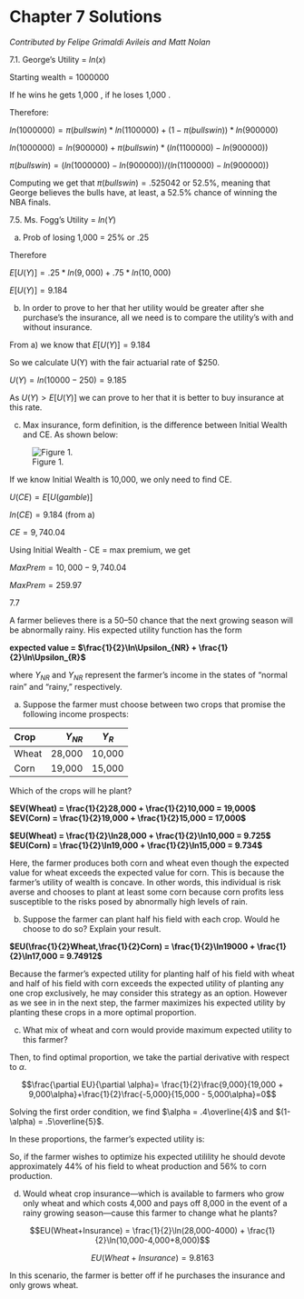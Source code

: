 
# Chapter 7 Solutions {-}

*Contributed by Felipe Grimaldi Avileis and Matt Nolan*

7.1.  George's Utility = $ln(x)$ 

Starting wealth = 1000000

If he wins he gets 1,000 , if he loses 1,000 .

Therefore:

$ln(1000000) = \pi(bullswin) * ln(1100000) + (1-\pi(bullswin))*ln(900000)$

$ln(1000000)= ln(900000) + \pi(bullswin)*(ln(1100000)-ln(900000))$

$\pi(bullswin) = (ln(1000000) - ln(900000))/ (ln(1100000) - ln(900000))$

Computing we get that $\pi(bullswin) = .525042$ or 52.5%, meaning that George believes the bulls have, at least, a 52.5% chance of winning the NBA finals.

7.5. Ms. Fogg's Utility = $ln(Y)$

a) Prob of losing 1,000  = 25% or .25 

Therefore

$E[U(Y)] = .25*ln(9,000) + .75*ln(10,000)$

$E[U(Y)] = 9.184$

b) In order to prove to her that her utility would be greater after she purchase's the insurance, all we need is to compare the utility's with and without insurance.

From a) we know that $E[U(Y)] = 9.184$

So we calculate U(Y) with the fair actuarial rate of $250.

$U(Y) = ln(10000-250) = 9.185$

As  $U(Y)> E[U(Y)]$ we can prove to her that it is better to buy insurance at this rate.

c) Max insurance, form definition, is the difference between Initial Wealth and CE. As shown below:

![Figure 1.](images\7_1.jpg)

If we know Initial Wealth is 10,000, we only need to find CE.

$U(CE) = E[U(gamble)]$  

$ln(CE) = 9.184$ (from a)  

$CE = 9,740.04$  

Using Initial Wealth - CE = max premium, we get

$Max Prem = 10,000 - 9,740.04$ 

$Max Prem = 259.97$



7.7  

A farmer believes there is a 50–50 chance that the next growing season will be abnormally rainy. His expected utility function has the form

**expected value  = $\frac{1}{2}\ln\Upsilon_{NR} + \frac{1}{2}\ln\Upsilon_{R}$**

where $\Upsilon_{NR}$ and $\Upsilon_{NR}$ represent the farmer’s income in the states of “normal rain” and “rainy,” respectively.

a. Suppose the farmer must choose between two crops that promise the following income prospects:

| Crop     | $\Upsilon_{NR}$ | $\Upsilon_{R}$   |
| :------- | ----: | :---: |
| Wheat | 28,000 |  10,000    |
| Corn   | 19,000   |  15,000   |

Which of the crops will he plant?

**$EV(Wheat)  = \frac{1}{2}28,000 + \frac{1}{2}10,000 = 19,000$** 
**$EV(Corn)  = \frac{1}{2}19,000 + \frac{1}{2}15,000 = 17,000$** 

**$EU(Wheat)  = \frac{1}{2}\ln28,000 + \frac{1}{2}\ln10,000 = 9.725$** 
**$EU(Corn)  = \frac{1}{2}\ln19,000 + \frac{1}{2}\ln15,000 = 9.734$**

Here, the farmer produces both corn and wheat even though the expected value for wheat exceeds the expected value for corn. This is because the farmer's utility of wealth is concave. In other words, this individual is risk averse and chooses to plant at least some corn because corn profits less susceptible to the risks posed by abnormally high levels of rain.

b. Suppose the farmer can plant half his field with each crop. Would he choose to do so? Explain your result.

**$EU(\frac{1}{2}Wheat,\frac{1}{2}Corn)  = \frac{1}{2}\ln19000 + \frac{1}{2}\ln17,000 = 9.74912$**

Because the farmer's expected utility for planting half of his field with wheat and half of his field with corn exceeds the expected utility of planting any one crop exclusively, he may consider this strategy as an option. However as we see in in the next step, the farmer maximizes his expected utility by planting these crops in a more optimal proportion.
 
c. What mix of wheat and corn would provide maximum expected utility to this farmer?

\begin{align*}
EU(\alpha, 1 - \alpha)  &= \frac{1}{2}\ln[\alpha28,000 + (1- \alpha)19,000]+\frac{1}{2}\ln[\alpha10,000 + (1- \alpha)15,000] \\  
EU(\alpha, 1 - \alpha)  &= \frac{1}{2}\ln[19,000 + 9,000\alpha]+\frac{1}{2}\ln[15,000 - 5,000\alpha]
\end{align*}

Then, to find optimal proportion, we take the partial derivative with respect to $\alpha$. 

$$\frac{\partial EU}{\partial \alpha}= \frac{1}{2}\frac{9,000}{19,000 + 9,000\alpha}+\frac{1}{2}\frac{-5,000}{15,000 - 5,000\alpha}=0$$  

Solving the first order condition, we find $\alpha = .4\overline{4}$ and $(1-\alpha) = .5\overline{5}$.

In these proportions, the farmer's expected utility is:

\begin{align*}
EU &= \frac{1}{2}\ln[(.4\overline{4})28,000 + (.5\overline{5})19,000]+\frac{1}{2}\ln[(.4\overline{4})10,000 + (.5\overline{5})15,000] \\
EU &= 9.74935
\end{align*}




So, if the farmer wishes to optimize his expected utilility he should devote approximately 44% of his field to wheat production and 56% to corn production.



d. Would wheat crop insurance—which is available to farmers who grow only wheat and which costs 4,000 and pays off 8,000 in the event of a rainy growing season—cause this farmer to change what he plants?

$$EU(Wheat+Insurance)  = \frac{1}{2}\ln(28,000-4000) + \frac{1}{2}\ln(10,000-4,000+8,000)$$

$$EU(Wheat+Insurance)  = 9.8163$$

In this scenario, the farmer is better off if he purchases the insurance and only grows wheat.



